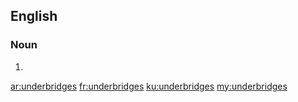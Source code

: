 ==English==

===Noun===
{{head|en}}

# {{plural of|underbridge}}

[[ar:underbridges]]
[[fr:underbridges]]
[[ku:underbridges]]
[[my:underbridges]]